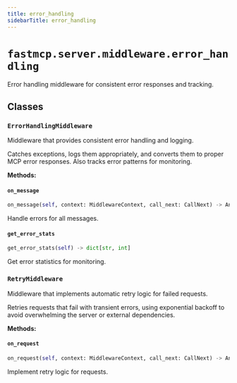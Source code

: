 ```yaml
---
title: error_handling
sidebarTitle: error_handling
---
```


# `fastmcp.server.middleware.error_handling`


Error handling middleware for consistent error responses and tracking.

## Classes

### `ErrorHandlingMiddleware` <sup><a href="https://github.com/mengzhisuoliu/fastmcp/blob/main/src/fastmcp/server/middleware/error_handling.py#L15" target="_blank"><Icon icon="github" style="width: 14px; height: 14px;" /></a></sup>


Middleware that provides consistent error handling and logging.

Catches exceptions, logs them appropriately, and converts them to
proper MCP error responses. Also tracks error patterns for monitoring.


**Methods:**

#### `on_message` <sup><a href="https://github.com/mengzhisuoliu/fastmcp/blob/main/src/fastmcp/server/middleware/error_handling.py#L110" target="_blank"><Icon icon="github" style="width: 14px; height: 14px;" /></a></sup>

```python
on_message(self, context: MiddlewareContext, call_next: CallNext) -> Any
```

Handle errors for all messages.


#### `get_error_stats` <sup><a href="https://github.com/mengzhisuoliu/fastmcp/blob/main/src/fastmcp/server/middleware/error_handling.py#L121" target="_blank"><Icon icon="github" style="width: 14px; height: 14px;" /></a></sup>

```python
get_error_stats(self) -> dict[str, int]
```

Get error statistics for monitoring.


### `RetryMiddleware` <sup><a href="https://github.com/mengzhisuoliu/fastmcp/blob/main/src/fastmcp/server/middleware/error_handling.py#L126" target="_blank"><Icon icon="github" style="width: 14px; height: 14px;" /></a></sup>


Middleware that implements automatic retry logic for failed requests.

Retries requests that fail with transient errors, using exponential
backoff to avoid overwhelming the server or external dependencies.


**Methods:**

#### `on_request` <sup><a href="https://github.com/mengzhisuoliu/fastmcp/blob/main/src/fastmcp/server/middleware/error_handling.py#L182" target="_blank"><Icon icon="github" style="width: 14px; height: 14px;" /></a></sup>

```python
on_request(self, context: MiddlewareContext, call_next: CallNext) -> Any
```

Implement retry logic for requests.

